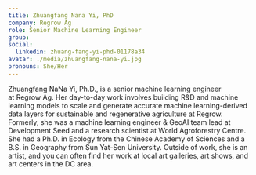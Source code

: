 ```yaml
---
title: Zhuangfang Nana Yi, PhD
company: Regrow Ag
role: Senior Machine Learning Engineer
group:
social:
  linkedin: zhuang-fang-yi-phd-01178a34
avatar: ./media/zhuangfang-nana-yi.jpg
pronouns: She/Her
---
```

Zhuangfang NaNa Yi, Ph.D., is a senior machine learning engineer at Regrow Ag. Her day-to-day work involves building R&D and machine learning models to scale and generate accurate machine learning-derived data layers for sustainable and regenerative agriculture at Regrow. Formerly, she was a machine learning engineer & GeoAI team lead at Development Seed and a research scientist at World Agroforestry Centre. She had a Ph.D. in Ecology from the Chinese Academy of Sciences and a B.S. in Geography from Sun Yat-Sen University. Outside of work, she is an artist, and you can often find her work at local art galleries, art shows, and art centers in the DC area.